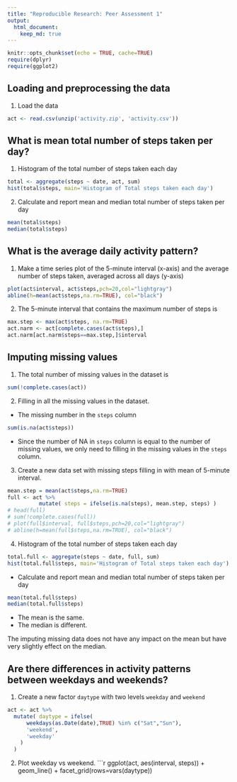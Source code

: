 ```yaml
---
title: "Reproducible Research: Peer Assessment 1"
output: 
  html_document:
    keep_md: true
---
```

```r
knitr::opts_chunk$set(echo = TRUE, cache=TRUE)
require(dplyr)
require(ggplot2)
```

## Loading and preprocessing the data

1. Load the data
```r
act <- read.csv(unzip('activity.zip', 'activity.csv'))
```

## What is mean total number of steps taken per day?
1. Histogram of the total number of steps taken each day
```r
total <- aggregate(steps ~ date, act, sum)
hist(total$steps, main='Histogram of Total steps taken each day')
```

2. Calculate and report mean and median total number of steps taken per day
```r
mean(total$steps)
median(total$steps)
```

## What is the average daily activity pattern?
1. Make a time series plot of the 5-minute interval (x-axis) and the average number of steps taken, averaged across all days (y-axis)
```r
plot(act$interval, act$steps,pch=20,col="lightgray")
abline(h=mean(act$steps,na.rm=TRUE), col="black")
```

2. The 5-minute interval that contains the maximum number of steps is
```r
max.step <- max(act$steps, na.rm=TRUE)
act.narm <- act[complete.cases(act$steps),]
act.narm[act.narm$steps==max.step,]$interval
```
## Imputing missing values
1. The total number of missing values in the dataset is
```r
sum(!complete.cases(act))
```
2. Filling in all the missing values in the dataset.
* The missing number in the ``steps`` column
```r
sum(is.na(act$steps))
```
* Since the number of NA in ``steps`` column is equal to the number of missing values, we only need to filling in the missing values in the ``steps`` column.

3. Create a new data set with missing steps filling in with mean of 5-minute interval.
```r
mean.step = mean(act$steps,na.rm=TRUE)
full <- act %>%
          mutate( steps = ifelse(is.na(steps), mean.step, steps) )
# head(full)
# sum(!complete.cases(full))
# plot(full$interval, full$steps,pch=20,col="lightgray")
# abline(h=mean(full$steps,na.rm=TRUE), col="black")
```

4. Histogram of the total number of steps taken each day
```r
total.full <- aggregate(steps ~ date, full, sum)
hist(total.full$steps, main='Histogram of Total steps taken each day')
```

* Calculate and report mean and median total number of steps taken per day
```r
mean(total.full$steps)
median(total.full$steps)
```

* The mean is the same.
* The median is different.

The imputing missing data does not have any impact on the mean but have very slightly effect on the median.

## Are there differences in activity patterns between weekdays and weekends?

1. Create a new factor ``daytype`` with two levels ``weekday`` and ``weekend``
```r
act <- act %>%
  mutate( daytype = ifelse( 
      weekdays(as.Date(date),TRUE) %in% c("Sat","Sun"),
      'weekend',
      'weekday'
    )
  )
```
2. Plot weekday vs weekend.
```r
ggplot(act, aes(interval, steps)) +
  geom_line() + facet_grid(rows=vars(daytype))